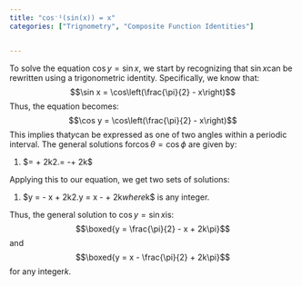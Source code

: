 ```yaml
---
title: "cos⁻¹(sin(x)) = x"
categories: ["Trignometry", "Composite Function Identities"]


---
```




To solve the equation $\cos y = \sin x$, we start by recognizing that $\sin x$can be rewritten using a trigonometric identity. Specifically, we know that:$$\sin x = \cos\left(\frac{\pi}{2} - x\right)$$Thus, the equation becomes:$$\cos y = \cos\left(\frac{\pi}{2} - x\right)$$This implies that$y$can be expressed as one of two angles within a periodic interval. The general solutions for$\cos \theta = \cos \phi$ are given by:

1. $\theta = \phi + 2k\pi$2.$\theta = -\phi + 2k\pi$

Applying this to our equation, we get two sets of solutions:

1. $y = \frac{\pi}{2} - x + 2k\pi$2.$y = x - \frac{\pi}{2} + 2k\pi$where$k$ is any integer.

Thus, the general solution to $\cos y = \sin x$is:$$\boxed{y = \frac{\pi}{2} - x + 2k\pi}$$and$$\boxed{y = x - \frac{\pi}{2} + 2k\pi}$$for any integer$k$.
